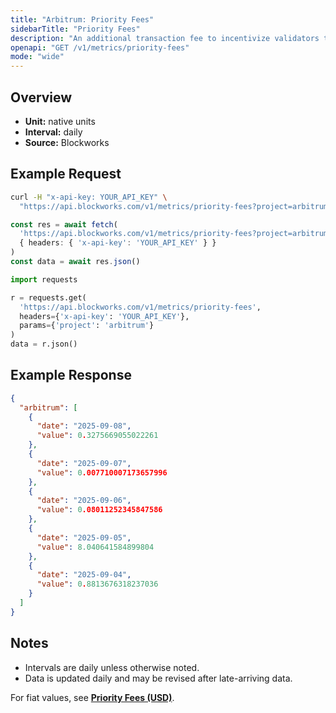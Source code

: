 ```yaml
---
title: "Arbitrum: Priority Fees"
sidebarTitle: "Priority Fees"
description: "An additional transaction fee to incentivize validators to prioritize and execute transactions."
openapi: "GET /v1/metrics/priority-fees"
mode: "wide"
---
```


## Overview

- **Unit:** native units
- **Interval:** daily
- **Source:** Blockworks

## Example Request

<CodeGroup>

```bash cURL
curl -H "x-api-key: YOUR_API_KEY" \
  "https://api.blockworks.com/v1/metrics/priority-fees?project=arbitrum"
```

```typescript TypeScript
const res = await fetch(
  'https://api.blockworks.com/v1/metrics/priority-fees?project=arbitrum',
  { headers: { 'x-api-key': 'YOUR_API_KEY' } }
)
const data = await res.json()
```

```python Python
import requests

r = requests.get(
  'https://api.blockworks.com/v1/metrics/priority-fees',
  headers={'x-api-key': 'YOUR_API_KEY'},
  params={'project': 'arbitrum'}
)
data = r.json()
```

</CodeGroup>

## Example Response

```json
{
  "arbitrum": [
    {
      "date": "2025-09-08",
      "value": 0.3275669055022261
    },
    {
      "date": "2025-09-07",
      "value": 0.007710007173657996
    },
    {
      "date": "2025-09-06",
      "value": 0.08011252345847586
    },
    {
      "date": "2025-09-05",
      "value": 8.040641584899804
    },
    {
      "date": "2025-09-04",
      "value": 0.8813676318237036
    }
  ]
}
```

## Notes
- Intervals are daily unless otherwise noted.
- Data is updated daily and may be revised after late-arriving data.


<Note>For fiat values, see **[Priority Fees (USD)](./priority-fees-usd)**.</Note>